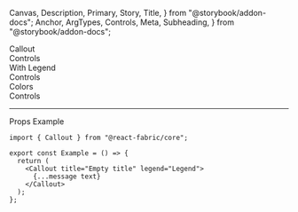   Canvas,
  Description,
  Primary,
  Story,
  Title,
} from "@storybook/addon-docs";
  Anchor,
  ArgTypes,
  Controls,
  Meta,
  Subheading,
} from "@storybook/addon-docs";

<Meta of={CalloutStories} />

<Title>Callout</Title>

<Anchor storyId="callout">
  <div className="hidden-anchor">
    <Subheading>Callout</Subheading>
  </div>
</Anchor>

<Description of={Callout} />

<Primary />

<Collapsable className="control-panel">
  <div>Controls</div>
  <Controls of={CalloutStories._Callout} />
</Collapsable>

<Anchor storyId="withlegend">
  <Subheading>With Legend</Subheading>
</Anchor>
<Description of={CalloutStories.WithLegend} />
<Canvas withToolbar of={CalloutStories.WithLegend} />
<Collapsable className="control-panel">
  <div>Controls</div>
  <Controls of={CalloutStories.WithLegend} />
</Collapsable>

<Anchor storyId="colors">
  <Subheading>Colors</Subheading>
</Anchor>
<Description of={CalloutStories.Colors} />
<Canvas withToolbar of={CalloutStories.Colors} />
<Collapsable className="control-panel">
  <div>Controls</div>
  <Controls of={CalloutStories.Colors} />
</Collapsable>

<hr />

<Anchor storyId="props">
  <Subheading>Props</Subheading>
</Anchor>

<ArgTypes sort="requiredFirst" />

<Anchor storyId="sample">
  <Subheading>Example</Subheading>
</Anchor>

```tsx
import { Callout } from "@react-fabric/core";

export const Example = () => {
  return (
    <Callout title="Empty title" legend="Legend">
      {...message text}
    </Callout>
  );
};
```
